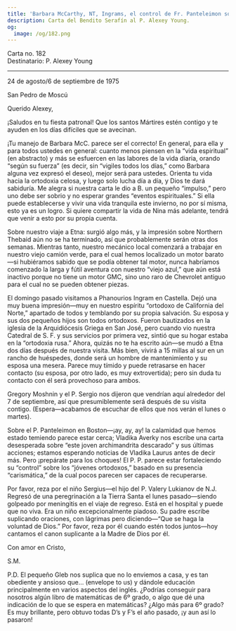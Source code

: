 ```yaml
---
title: 'Barbara McCarthy, NT, Ingrams, el control de Fr. Panteleimon sobre los conversos'
description: Carta del Bendito Serafín al P. Alexey Young.
og:
  image: /og/182.png
---
```


<div style={{textAlign:'right', fontFamily:'monospace'}}>Carta no. 182</div>
<div style={{textAlign:'left', fontFamily:'monospace'}}>Destinatario: P. Alexey Young</div>

---

24 de agosto/6 de septiembre de 1975

San Pedro de Moscú

Querido Alexey,

¡Saludos en tu fiesta patronal! Que los santos Mártires estén contigo y te ayuden en los días difíciles que se avecinan.

¡Tu manejo de Barbara McC. parece ser el correcto! En general, para ella y para todos ustedes en general: cuanto menos piensen en la “vida espiritual” (en abstracto) y más se esfuercen en las labores de la vida diaria, orando “según su fuerza” (es decir, sin “vigiles todos los días,” como Barbara alguna vez expresó el deseo), mejor será para ustedes. Orienta tu vida hacia la ortodoxia celosa, y luego solo lucha día a día, y Dios te dará sabiduría. Me alegra si nuestra carta le dio a B. un pequeño “impulso,” pero uno debe ser sobrio y no esperar grandes “eventos espirituales.” Si ella puede establecerse y vivir una vida tranquila este invierno, no por sí misma, esto ya es un logro. Si quiere compartir la vida de Nina más adelante, tendrá que venir a esto por su propia cuenta.

Sobre nuestro viaje a Etna: surgió algo más, y la impresión sobre Northern Thebaid aún no se ha terminado, así que probablemente serán otras dos semanas. Mientras tanto, nuestro mecánico local comenzará a trabajar en nuestro viejo camión verde, para el cual hemos localizado un motor barato—si hubiéramos sabido que se podía obtener tal motor, nunca habríamos comenzado la larga y fútil aventura con nuestro “viejo azul,” que aún está inactivo porque no tiene un motor GMC, sino uno raro de Chevrolet antiguo para el cual no se pueden obtener piezas.

El domingo pasado visitamos a Phanourios Ingram en Castella. Dejó una muy buena impresión—muy en nuestro espíritu “ortodoxo de California del Norte,” apartado de todos y temblando por su propia salvación. Su esposa y sus dos pequeños hijos son todos ortodoxos. Fueron bautizados en la iglesia de la Arquidiócesis Griega en San José, pero cuando vio nuestra Catedral de S. F. y sus servicios por primera vez, sintió que su hogar estaba en la “ortodoxia rusa.” Ahora, quizás no te ha escrito aún—se mudó a Etna dos días después de nuestra visita. Más bien, vivirá a 15 millas al sur en un rancho de huéspedes, donde será un hombre de mantenimiento y su esposa una mesera. Parece muy tímido y puede retrasarse en hacer contacto (su esposa, por otro lado, es muy extrovertida); pero sin duda tu contacto con él será provechoso para ambos.

Gregory Moshnin y el P. Sergio nos dijeron que vendrían aquí alrededor del 7 de septiembre, así que presumiblemente será después de su visita contigo. (Espera—acabamos de escuchar de ellos que nos verán el lunes o martes).

Sobre el P. Panteleimon en Boston—¡ay, ay, ay! la calamidad que hemos estado temiendo parece estar cerca; Vladika Averky nos escribe una carta desesperada sobre “este joven archimandrita descarado” y sus últimas acciones; estamos esperando noticias de Vladika Laurus antes de decir más. Pero ¡prepárate para los choques! El P. P. parece estar fortaleciendo su “control” sobre los “jóvenes ortodoxos,” basado en su presencia “carismática,” de la cual pocos parecen ser capaces de recuperarse.

Por favor, reza por el niño Sergius—el hijo del P. Valery Lukianov de N.J. Regresó de una peregrinación a la Tierra Santa el lunes pasado—siendo golpeado por meningitis en el viaje de regreso. Está en el hospital y puede que no viva. Era un niño excepcionalmente piadoso. Su padre escribe suplicando oraciones, con lágrimas pero diciendo—“Que se haga la voluntad de Dios.” Por favor, reza por él cuando estén todos juntos—hoy cantamos el canon suplicante a la Madre de Dios por él.

Con amor en Cristo,

S.M.

P.D. El pequeño Gleb nos suplica que no lo enviemos a casa, y es tan obediente y ansioso que… (envelope to us) y dándole educación principalmente en varios aspectos del inglés. ¿Podrías conseguir para nosotros algún libro de matemáticas de 6º grado, o algo que dé una indicación de lo que se espera en matemáticas? ¿Algo más para 6º grado? Es muy brillante, pero obtuvo todas D’s y F’s el año pasado, ¡y aun así lo pasaron!

